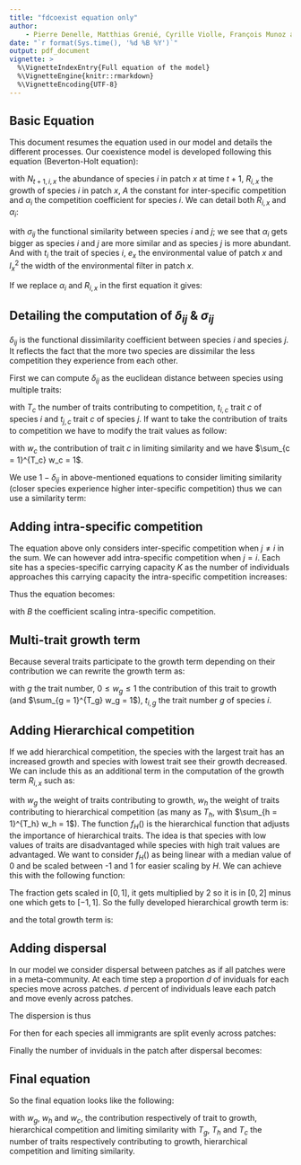 ```yaml
---
title: "fdcoexist equation only"
author:
    - Pierre Denelle, Matthias Grenié, Cyrille Violle, François Munoz and Caroline M. Tucker
date: "`r format(Sys.time(), '%d %B %Y')`"
output: pdf_document
vignette: >
  %\VignetteIndexEntry{Full equation of the model}
  %\VignetteEngine{knitr::rmarkdown}
  %\VignetteEncoding{UTF-8}
---
```


## Basic Equation

This document resumes the equation used in our model and details the different processes.
Our coexistence model is developed following this equation (Beverton-Holt equation):

\begin{equation}
N_{t+1, i, x} = \frac{R_{i, x} \times N_{t, i, x}}{1 + A \times \alpha_i}
\end{equation}

with $N_{t+1, i, x}$ the abundance of species $i$ in patch $x$ at time $t + 1$, $R_{i, x}$ the growth of species $i$ in patch $x$, $A$ the constant for inter-specific competition and $\alpha_i$ the competition coefficient for species $i$. We can detail both $R_{i, x}$ and $\alpha_i$:

\begin{gather}
\alpha_i = \sum_{j = 1, j \neq i}^{S} N_{t, j, x} \times \sigma_{ij}\\
R_{i, x} = k \times \exp\left(- \frac{(t_i - e_x)^2}{2\times {l_x}^2}\right)
\end{gather}

with $\sigma_{ij}$ the functional similarity between species $i$ and $j$; we see that $\alpha_i$ gets bigger as species $i$ and $j$ are more similar and as species $j$ is more abundant. And with $t_i$ the trait of species $i$, $e_x$ the environmental value of patch $x$ and ${l_x}^2$ the width of the environmental filter in patch $x$.

If we replace $\alpha_i$ and $R_{i, x}$ in the first equation it gives:

\begin{equation}
N_{t+1, i, x} = \frac{
k \times \exp\left(- \displaystyle\frac{(t_i - e_x)^2}{2\times {l_x}^2}\right) \times N_{t, i, x}}{
1 + A \times \displaystyle\sum_{j = 1, j \neq i}^{S} N_{t, j, x} \times \sigma_{ij}
}
\end{equation}

## Detailing the computation of $\delta_{ij}$ & $\sigma_{ij}$

$\delta_{ij}$ is the functional dissimilarity coefficient between species $i$ and species $j$. It reflects the fact that the more two species are dissimilar the less competition they experience from each other.

First we can compute $\delta_{ij}$ as the euclidean distance between species using multiple traits:

\begin{equation}
\delta_{ij} = \sqrt{\sum_{c = 1}^{T_c} (t_{i, c} - t_{j, c})^2}, 
\end{equation}

with $T_c$ the number of traits contributing to competition, $t_{i, c}$ trait $c$ of species $i$ and $t_{j, c}$ trait $c$ of species $j$. If want to take the contribution of traits to competition we have to modify the trait values as follow:

\begin{gather}
\delta_{ij} = \sqrt{\sum_{c = 1}^{T_c} \left[ \sqrt{w_c} (t_{i, c} - t_{j, c})\right]^2}\\
\delta_{ij} = \sqrt{\sum_{c = 1}^{T_c} w_c \times (t_{i, c} - t_{j, c})^2},
\end{gather}
with $w_c$ the contribution of trait $c$ in limiting similarity and we have $\sum_{c = 1}^{T_c} w_c = 1$.

We use $1 - \delta_{ij}$ in above-mentioned equations to consider limiting similarity (closer species experience higher inter-specific competition) thus we can use a similarity term:

\begin{gather}
\sigma_{ij} = \max(\delta_{ij}) - \delta_{ij},\quad \sigma_{ii} = 0 ~\forall~i \in [1, S] \\
\end{gather}

## Adding intra-specific competition

The equation above only considers inter-specific competition when $j \neq i$ in the sum. We can however add intra-specific competition when $j = i$. Each site has a species-specific carrying capacity $K$ as the number of individuals approaches this carrying capacity the intra-specific competition increases:
\begin{equation}
\alpha_{ii} = B \times N_{t,i,x}
\end{equation}

Thus the equation becomes:

\begin{equation}
N_{t+1, i, x} = \frac{
k \times \exp\left(- \displaystyle\frac{(t_i - e_x)^2}{2\times {l_x}^2}\right) \times N_{t, i, x}}{
1 + A \displaystyle\sum_{j = 1,~j \neq i}^{S} N_{t, j, x} \times \sigma_{ij} +
B \times N_{t,i,x}
}
\end{equation}

with $B$ the coefficient scaling intra-specific competition. 

## Multi-trait growth term

Because several traits participate to the growth term depending on their contribution we can rewrite the growth term as:
\begin{equation}
R_{i, x} = \sum_{g = 1}^{T_g} w_g \times k \times \exp\left(- \frac{(t_{i, g} - e_x)^2}{2\times {l_x}^2} \right)
\end{equation}

with $g$ the trait number, $0 \leq w_g \leq 1$ the contribution of this trait to growth (and $\sum_{g = 1}^{T_g} w_g = 1$), $t_{i, g}$ the trait number $g$ of species $i$.

## Adding Hierarchical competition

If we add hierarchical competition, the species with the largest trait has an increased growth and species with lowest trait see their growth decreased. We can include this as an additional term in the computation of the growth term $R_{i,x}$ such as:

\begin{gather}
R_{i, x}                   = R_{i, x, \text{env}} + R_{i, x, \text{hierarch.}} \\
R_{i, x, \text{hierarch.}} = H \sum_{h = 1}^{T_h} w_h \times f_H(t_{i, h}),
\end{gather}

with $w_g$ the weight of traits contributing to growth, $w_h$ the weight of traits contributing to hierarchical competition (as many as $T_h$, with $\sum_{h = 1}^{T_h} w_h = 1$). The function $f_H()$ is the hierarchical function that adjusts the importance of hierarchical traits. The idea is that species with low values of traits are disadvantaged while species with high trait values are advantaged. We want to consider $f_H()$ as being linear with a median value of 0 and be scaled between -1 and 1 for easier scaling by $H$. We can achieve this with the following function:

\begin{gather}
f_H(t_{i, h}) = \frac{t_{i, h} - \min(t_h)}{\max(t_h) - \min(t_h)} \times
                [1 - (-1)] + (-1) \\
f_H(t_{i, h}) = \underbrace{\frac{t_{i, h} - \min(t_i)}{ \max(t_h) - \min(t_h)}}_{\in [0, 1]} \times
                2 - 1
\end{gather}

The fraction gets scaled in $[0, 1]$, it gets multiplied by 2 so it is in $[0, 2]$ minus one which gets to $[-1, 1]$.
So the fully developed hierarchical growth term is:

\begin{equation}
R_{i, x, \text{hierarch.}} = H \sum_{h = 1}^{T_h} w_h \times
         \frac{t_{i, h} - \min(t_h)}{ \max(t_h) - \min(t_h)} \times 2 - 1,
\end{equation}

and the total growth term is:

\begin{equation}
R_{i, x} = k \sum_{g = 1}^{T_g} w_g \times
           \exp\left(- \frac{(t_{g,i} - e_x)^2}{2\times {l_x}^2} \right) +
           H \sum_{h = 1}^{T_h} w_h \times
           \frac{t_{i, h} - \min(t_h)}{\max(t_h) - \min(t_h)} \times 2 - 1,
\end{equation}


## Adding dispersal

In our model we consider dispersal between patches as if all patches were in a meta-community. At each time step a proportion $d$ of inviduals for each species move across patches. $d$ percent of individuals leave each patch and move evenly across patches.

The dispersion is thus
\begin{gather}
    N_{t, i, x, \text{leaving}} = d \times N_{t, i, x} \\
    N_{t, i, x, \text{sedentaries}} = N_{t, i, x} - N_{t, i, x, \text{leaving}} = N_{t, i, x} - d \times N_{t, i, x} \\
    N_{t, i, x, \text{sedentaries}} = (1 - d) N_{t, i, x}\\
\end{gather}

For then for each species all immigrants are split evenly across patches:

\begin{equation}
    N_{t, i, \text{migrants}} = \sum_{k = 1}^{k = 25} d \times N_{t, i, k}
\end{equation}

Finally the number of inviduals in the patch after dispersal becomes:

\begin{gather}
N_{t, i, x} = N_{t, i, x, \text{sedentaries}} + \frac{N_{t, i, \text{migrants}}}{25} \\
N_{t, i, x} = (1 - d) N_{t, i, x} + d \frac{\displaystyle\sum_{k = 1}^{k = 25} N_{t, i, k}}{25}\\
N_{t, i, x} = (1 - \frac{24}{25}d) N_{t, i, x} + d \frac{\displaystyle\sum_{k = 1, k \neq x}^{k = 25} N_{t, i, k}}{25} \\
N_{t, i, x} = N_{t, i, x} \underbrace{- d N_{t,i,x} + d \frac{\displaystyle\sum_{k = 1}^{k = 25} N_{t, i, k}}{25}}_{D_{t,i,x}} \\
D_{t, i, x} = - d N_{t,i,x} + d \frac{\displaystyle\sum_{k = 1}^{k = 25} N_{t, i, k}}{25}
\end{gather}

## Final equation

So the final equation looks like the following:

\begin{equation}
N_{t+1, i, x} = \frac{
    \left[ k \displaystyle\sum_{g = 1}^{T_g} w_g \times \exp\left(- \displaystyle\frac{(t_{i, g} - e_x)^2}{2\times {l_x}^2} \right) +
    H \sum_{h = 1}^{T_h} w_h \times
        \frac{t_{i, h} - \min(t_h)}{
        \max(t_h) - \min(t_h)} \times 2 - 1 \right] \times N_{t, i, x}}{
    1 + A \displaystyle\sum_{j = 1,~j \neq i}^{S} N_{t, j, x} [\max(\delta_{ij}) - \sqrt{\sum_{c = 1}^{T_c} w_c \times (t_{i, c} - t_{j, c})^2}] +
B \times N_{t,i,x}
} + D_{t, i, x}
\end{equation}

with $w_g$, $w_h$ and $w_c$, the contribution respectively of trait to growth, hierarchical competition and limiting similarity with $T_g$, $T_h$ and $T_c$ the number of traits respectively contributing to growth, hierarchical competition and limiting similarity.
